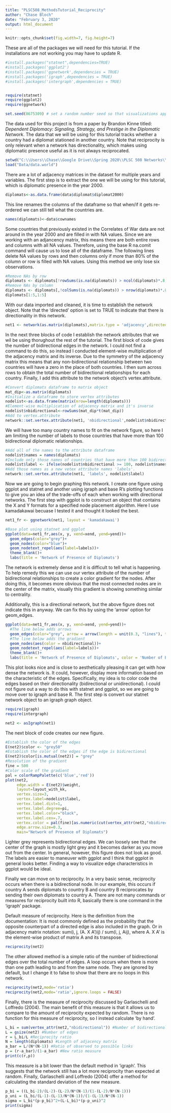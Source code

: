 ---
title: "PLSC508_MethodsTutorial_Reciprocity"
author: "Chase Bloch"
date: "February 3, 2020"
output: html_document
---

```{r setup}
knitr::opts_chunk$set(fig.width=7, fig.height=7)
```

These are all of the packages we will need for this tutorial. If the installations are not working you may have to update R.
```{r,message=FALSE}
#install.packages("statnet",dependencies=TRUE)
#install.packages('ggplot2')
#install.packages('ggnetwork',dependencies = TRUE)
#install.packages('igraph',dependencies = TRUE)
#install.packages('intergraph',dependencies = TRUE)


require(statnet)
require(ggplot2)
require(ggnetwork)

set.seed(8675309) # set a random number seed so that visualizations appear the same each time the script runs
```

The data used for this project is from a paper by Brandon Kinne titled: *Dependent Diplomacy: Signaling, Strategy, and Prestige in the Diplomatic Network*. The data that we will be using for this tutorial tracks whether a country had a diplomat stationed in another country. Note that reciprocity is only relevant when a network has directionality, which makes using diplomatic presence useful as it is not always reciprocated.
```{r,warning=FALSE}
setwd("C:\\Users\\Chase\\Google Drive\\Spring 2020\\PLSC 508 Networks\\Tutorials\\Feb10\\ISQ-Replication")
load("Data/data.world")
```

There are a lot of adjacency matrices in the dataset for multiple years and variables. The first step is to extract the one we will be using for this tutorial, which is diplomatic presence in the year 2000.
```{r}
diplomats<-as.data.frame(data$diplomat$diplomat2000)
```

This line renames the columns of the dataframe so that when/if it gets re-ordered we can still tell what the countries are.
```{r}
names(diplomats)<-data$cownames
```

Some countries that previously existed in the Correlates of War data are not around in the year 2000 and are filled in with NA values. Since we are working with an adjancency matrix, this means there are both entire rows and columns with all NA values. Therefore, using the base R na.comit command will cause us to lose all of the dataframe. The following lines delete NA values by rows and then columns only if more than 80% of the column or row is filled with NA values. Using this method we only lose six observations.
```{r}
#Remove NAs by row
diplomats <- diplomats[!rowSums(is.na(diplomats)) > ncol(diplomats)*.8,]
#Remove NAs by column
diplomats <- diplomats[,!colSums(is.na(diplomats)) > nrow(diplomats)*.8]
diplomats[1:5,1:5]
```

With our data imported and cleaned, it is time to establish the network object. Note that the 'directed' option is set to TRUE to indicate that there is directionality in this network.
```{r}
net1 <- network(as.matrix(diplomats),matrix.type = 'adjacency',directed = TRUE,na.omit=TRUE)
```

In the next three blocks of code I establish the network attributes that we wil be using thorughout the rest of the tutorial. The first block of code gives the number of bidirectional edges in the network. I could not find a command to do this, so instead I conducted element-wise multiplication of the adjacency matrix and its inverse. Due to the symmetry of the adjacency matrix this means that any non-bidirectional relationship between two countries will have a zero in the place of both countries. I then sum across rows to obtain the total number of bidirectional relationships for each country. Finally, I add this attribute to the network object's vertex.attribute.
```{r}
#Convert diplomats dataframe to matrix object
mat_dip<-as.matrix(diplomats)
#Initialize a dataframe to store vertex attributes
nodelist<-as.data.frame(matrix(nrow=length(diplomats)))
#Element-wise multiplication of adjacency matrix and it's inverse
nodelist$nbidirectional<-rowSums(mat_dip*t(mat_dip))
#Add to vertex.attribute
network::set.vertex.attribute(net1, 'nbidirectional',nodelist$nbidirectional )
```

We will have too many country names to fit on the network figure, so here I am limiting the number of labels to those countries that have more than 100 bidirectional diplomatic relationships.
```{r}
#Add all of the names to the attribute dataframe
nodelist$names = names(diplomats)
#Include only those names of countries that have more than 100 bidirectional relationships.
nodelist$label <- ifelse(nodelist$nbidirectional >= 100, nodelist$names, NA)
#Add those names as a new vetex attribute names 'labels'.
network::set.vertex.attribute(net1, 'labels', nodelist$label)
```

Now we are going to begin graphing this network. I create one figure using ggplot and statnet and another using igraph and base R's plotting functions to give you an idea of the trade-offs of each when working with directional networks. The first step with ggplot is to construct an object that contains the X and Y formats for a specified node placement algorithm. Here I use kamadakawai becuase I tested it and thought it looked the best.
```{r}
net1_fr <- ggnetwork(net1, layout = 'kamadakawai')
```

```{r}
#Base plot using statnet and ggplot
ggplot(data=net1_fr,aes(x, y, xend=xend, yend=yend))+
  geom_edges(color="grey")+
  geom_nodes(color="blue")+
  geom_nodetext_repel(aes(label=labels))+
  theme_blank()+
  labs(title = 'Network of Presence of Diplomats')
```


The network is extremely dense and it is difficult to tell what is happening. To help remedy this we can use our vertex attribute of the number of bidirectional relationships to create a color gradient for the nodes. After doing this, it becomes more obvious that the most connected nodes are in the center of the matrix, visually this gradient is showing something similar to centrality.

Additionally, this is a directional network, but the above figure does not indicate this in anyway. We can fix this by using the 'arrow' option for geom_edges.
```{r}
ggplot(data=net1_fr,aes(x, y, xend=xend, yend=yend))+
  #The line below adds arrows
  geom_edges(color="grey", arrow = arrow(length = unit(0.3, "lines"), type = "open"))+
  #The line below adds the gradient
  geom_nodes(aes(color = nbidirectional))+
  geom_nodetext_repel(aes(label=labels))+
  theme_blank()+
  labs(title = 'Network of Presence of Diplomats', color = 'Number of Bidirectional Edges')
```

This plot looks nice and is close to aesthetically pleasing it can get with how dense the network is. It could, however, display more information based on the characteristic of the edges. Specifically, my idea is to color code the edges based on their directionality (bidirectional or unidirectional). I could not figure out a way to do this with statnet and ggplot, so we are going to move over to igraph and base R. The first step is convert our statnet network object to an igraph graph object.
```{r,message=FALSE}
require(igraph)
require(intergraph)

net2 <- asIgraph(net1)
```

The next block of code creates our new figure. 
```{r}
#Establish the color of the edges
E(net2)$color <- "grey50"
#Establish the color of the edges if the edge is bidirectional
E(net2)$color[is.mutual(net2)] = "grey"
#Resolution of the gradient
fine = 500
#Color scale of the gradient
pal = colorRampPalette(c('blue','red'))
plot(net2, 
     edge.width = E(net2)$weight,
     layout=layout_with_kk,
     vertex.size=3,
     vertex.label=nodelist$label,
     vertex.label.dist=1,
     vertex.label.degree=pi,
     vertex.label.color="black",
     vertex.label.cex=.7,
     vertex.color = pal(fine)[as.numeric(cut(vertex_attr(net2,"nbidirectional"),breaks = fine))],
     edge.arrow.size=0.3,
     main="Network of Presence of Diplomats")
```

Lighter grey represents bidirectional edges. We can loosely see that the center of the graph is mostly light grey and it becomes darker as you move out from the center. In general, however, this figure does not look as good. The labels are easier to maneuver with ggplot and I think that ggplot in general looks better. Finding a way to visualize edge characteristics in ggplot would be ideal.

Finally we can move on to reciprocity. In a very basic sense, reciprocity occurs when there is a bidirectional node. In our example, this occurs if country A sends diplomats to country B and country B reciprocates by sending their own diplomats to country A. There are not many commands or measures for reciprocity built into R, basically there is one command in the 'igraph' package. 

Default measure of reciprocity. Here is the definition from the documentation: It is most commonly defined as the probability that the opposite counterpart of a directed edge is also included in the graph. Or in adjacency matrix notation: sum(i, j, (A. X A')ij) / sum(i, j, Aij), where A. X A' is the element-wise product of matrix A and its transpose.
```{r}
reciprocity(net2)
```

The other allowed method is a simple ratio of the number of bidirectional edges over the total number of edges. A loop occurs when there is more than one path leading to and from the same node. They are ignored by default, but I change it to false to show that there are no loops in this network.
```{r}
reciprocity(net2,mode='ratio')
reciprocity(net2,mode='ratio',ignore.loops = FALSE)
```

Finally, there is the measure of reciprocity discussed by Garlaschelli and Loffredo (2004). The main benefit of this measure is that it allows us to compare to the amount of reciprocity expected by random. There is no function for this measure of reciprocity, so I instead calculate 'by hand'.
```{r}
L_bi = sum(vertex_attr(net2,"nbidirectional")) #Number of bidirectional edges
L = gsize(net2) #Number of edges
r = L_bi/L #Reciprocity ratio
N = length(diplomats) #Length of adjacency matrix
a_bar = L/(N*(N-1)) #Ratio of observed to possible links
p = (r-a_bar)/(1-a_bar) #New ratio measure
print(c(r,p))
```
This measure is a bit lower than the default method in 'igraph'. This suggests that the network still has a lot more reciprocity than expected at random. Finally, Garlaschelli and Loffredo (2004) offer a method for calculating the standard deviation of the new measure.
```{r}
p_bi = ((L_bi-2)/(L-2)-(L-2)/N*(N-1)/(1-(L-2)/N*(N-1)))
p_uni = (L_bi/(L-1)-(L-1)/N*(N-1))/(1-(L-1)/N*(N-1))
sigma = L_bi*(p-p_bi)^2+(L-L_bi)*(p-p_uni)^2
print(sigma)
```
